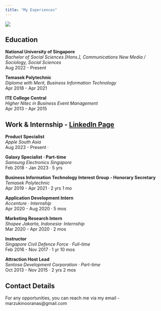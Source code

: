 ```yaml
---
title: "My Experiences"
---
```


![](src/images/aboutme.png)

## Education

**National University of Singapore**\
*Bachelor of Social Sciences \[Hons.\], Communications New Media / Sociology, Social Sciences* <br> Aug 2022 - Present

**Temasek Polytechnic**\
*Diploma with Merit, Business Information Technology* <br> Apr 2018 - Apr 2021

**ITE College Central**\
*Higher Nitec in Business Event Management* <br> Apr 2013 - Apr 2015

## Work & Internship - [LinkedIn Page](https://www.linkedin.com/in/marzuki-nooranas-b5947b17a/)

**Product Specialist**\
*Apple South Asia* <br> Aug 2023 - Present ·

**Galaxy Specialist · Part-time**\
*Samsung Electronics Singapore* <br>Feb 2018 - Jan 2023 · 5 yrs

**Business Information Technology Interest Group - Honorary Secretary**\
*Temasek Polytechnic* <br>Apr 2019 - Apr 2021 · 2 yrs 1 mo

**Application Development Intern**\
*Accenture · Internship* <br>Apr 2020 - Aug 2020 · 5 mos

**Marketing Research Intern**\
*Shopee Jakarta, Indonesia· Internship* <br>Mar 2020 - Apr 2020 · 2 mos

**Instructor**\
*Singapore Civil Defence Force · Full-time* <br>Feb 2016 - Nov 2017 · 1 yr 10 mos

**Attraction Host Lead**\
*Sentosa Development Corporation · Part-time* <br>Oct 2013 - Nov 2015 · 2 yrs 2 mos

## Contact Details

For any opportunities, you can reach me via my email - marzukinooranas\@gmail.com
